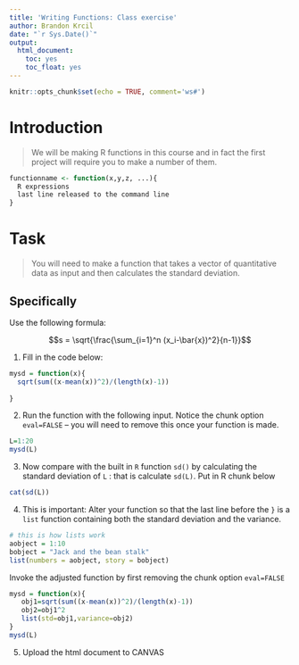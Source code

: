 ```yaml
---
title: 'Writing Functions: Class exercise'
author: Brandon Krcil
date: "`r Sys.Date()`"
output: 
  html_document:
    toc: yes
    toc_float: yes
---
```


```r
knitr::opts_chunk$set(echo = TRUE, comment='ws#')
```

# Introduction
>
We will be making R functions in this course and in fact the first project will require you to make a number of them.

```r
functionname <- function(x,y,z, ...){
  R expressions
  last line released to the command line
}
```


# Task

>
You will need to make a function that takes a vector of quantitative data as input and then calculates the standard deviation.

## Specifically

Use the following formula:

$$s = \sqrt{\frac{\sum_{i=1}^n (x_i-\bar{x})^2}{n-1}}$$




1. Fill in the code below:

```r

mysd = function(x){ 
  sqrt(sum((x-mean(x))^2)/(length(x)-1))
  
}

```

2. Run the function with the following input. Notice the chunk option `eval=FALSE` -- you will need to remove this once your function is made.

```r
L=1:20
mysd(L)

```

3. Now compare with the built in `R` function `sd()` by calculating the standard deviation of `L` : that is calculate `sd(L)`. Put in R chunk below

```r
cat(sd(L))
```


4. This is important: Alter your function so that the last line before the `}` is a `list` function containing both the standard deviation and the variance.


```r
# this is how lists work
aobject = 1:10
bobject = "Jack and the bean stalk"
list(numbers = aobject, story = bobject)
```

Invoke the adjusted function by first removing the chunk option `eval=FALSE`

```r
mysd = function(x){ 
   obj1=sqrt(sum((x-mean(x))^2)/(length(x)-1))
   obj2=obj1^2
   list(std=obj1,variance=obj2)
}
mysd(L)
```


5. Upload the html document to CANVAS

